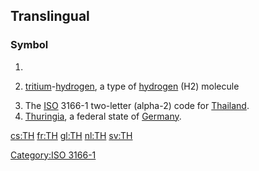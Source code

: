 {{also|th|Th|th'|th-|.th|'th|-th}}
==Translingual==

===Symbol===
{{head|mul|symbol}}

# {{SI-unit-abb|tera|henry|[[electrical inductance]]}}
# {{context|chemistry|lang=mul}} [[tritium]]-[[hydrogen]], a type of [[hydrogen]] (H2) molecule
# The [[ISO]] 3166-1 two-letter (alpha-2) code for [[Thailand]].
# [[Thuringia]], a federal state of [[Germany]].

[[Category:ISO 3166-1]]

[[cs:TH]]
[[fr:TH]]
[[gl:TH]]
[[nl:TH]]
[[sv:TH]]